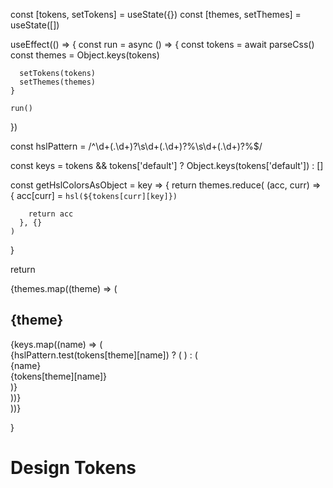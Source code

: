 

<Meta title="Foundation/Design Tokens" />

  const [tokens, setTokens] = useState({})
  const [themes, setThemes] = useState([])

  useEffect(() => {
    const run = async () => {
      const tokens = await parseCss()
      const themes = Object.keys(tokens)

      setTokens(tokens) 
      setThemes(themes)
    }

    run()
  })

  const hslPattern = /^\d+(\.\d+)?\s\d+(\.\d+)?%\s\d+(\.\d+)?%$/

  const keys = tokens && tokens['default']
    ? Object.keys(tokens['default'])
    : []

  const getHslColorsAsObject = key => {
    return themes.reduce(
      (acc, curr) => {
        acc[curr] = `hsl(${tokens[curr][key]})`

        return acc
      }, {}
    )
  }

  return <div>
    {themes.map((theme) => (
      <div key={theme}>
        <h2>{theme}</h2>
        {keys.map((name) => (
           <div key={name}>
            {hslPattern.test(tokens[theme][name]) ? (
              <ColorItem
                key={name}
                title={name}
                colors={getHslColorsAsObject(name)}
              />
            ) : (
              <div key={name} className="flex flex-row py-4">
                <div className="basis-1/3 max-w-[300px] font-bold">{name}</div>
                <div className="basis-2/3">{tokens[theme][name]}</div>
              </div>
            )}
          </div>
        ))}
      </div>
    ))}
  </div>
}

# Design Tokens

<TokenItems />

